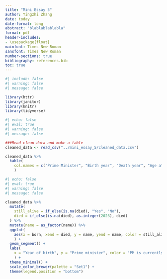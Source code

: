```yaml
---
title: "Mini Essay 5"
author: Yingzhi Zhang
date: today
date-format: long
abstract: "blablablablabla"
format: pdf
header-includes: 
- \usepackage{float}
mainfont: Times New Roman
sansfont: Times New Roman
number-sections: true
bibliography: references.bib
toc: true
---
```

```r
#| include: false
#| warning: false
#| message: false

library(httr)
library(janitor)
library(knitr)
library(tidyverse)
```


```r
#| echo: false
#| eval: true
#| warning: false
#| message: false

###Read clean data and make a table
cleaned_data <- read_csv("../mini_essay_5/cleaned_data.csv")

cleaned_data %>% 
  kable(
    col.names = c("Prime Minister", "Birth year", "Death year", "Age at death")
    )

```

```r
#| echo: false
#| eval: true
#| warning: false
#| message: false

cleaned_data %>% 
  mutate(
    still_alive = if_else(is.na(died), "Yes", "No"),
    died = if_else(is.na(died), as.integer(2023), died)
  ) %>% 
  mutate(name = as_factor(name)) %>% 
  ggplot(
    aes(x = born, xend = died, y = name, yend = name, color = still_alive)
    ) +
  geom_segment() +
  labs(
    x = "Year of birth", y = "Prime minister", color = "PM is currently alive"
    ) +
  theme_minimal() +
  scale_color_brewer(palette = "Set1") +
  theme(legend.position = "bottom")
```


